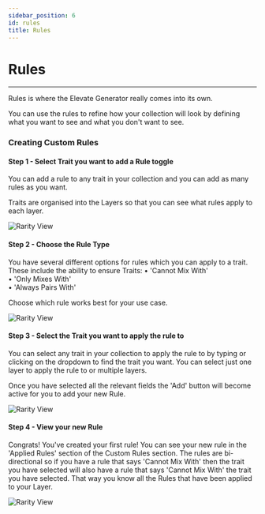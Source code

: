 ```yaml
---
sidebar_position: 6
id: rules
title: Rules
---
```


# Rules

---

Rules is where the Elevate Generator really comes into its own.

You can use the rules to refine how your collection will look by defining what you want to see and what you don't want to see.

### Creating Custom Rules

#### Step 1 - Select Trait you want to add a Rule toggle

You can add a rule to any trait in your collection and you can add as many rules as you want.

Traits are organised into the Layers so that you can see what rules apply to each layer.

![Rarity View](../../static/img/generator/custom-rules-step-1.png)

#### Step 2 - Choose the Rule Type

You have several different options for rules which you can apply to a trait. These include the ability to ensure Traits:
• 'Cannot Mix With'  
• 'Only Mixes With'  
• 'Always Pairs With'

Choose which rule works best for your use case.

![Rarity View](../../static/img/generator/custom-rules-step-2.png)

#### Step 3 - Select the Trait you want to apply the rule to

You can select any trait in your collection to apply the rule to by typing or clicking on the dropdown to find the trait you want. You can select just one layer to apply the rule to or multiple layers.

Once you have selected all the relevant fields the 'Add' button will become active for you to add your new Rule.

![Rarity View](../../static/img/generator/custom-rules-step-3.png)

#### Step 4 - View your new Rule

Congrats! You've created your first rule! You can see your new rule in the 'Applied Rules' section of the Custom Rules section. The rules are bi-directional so if you have a rule that says 'Cannot Mix With' then the trait you have selected will also have a rule that says 'Cannot Mix With' the trait you have selected. That way you know all the Rules that have been applied to your Layer.

![Rarity View](../../static/img/generator/custom-rules-step-4.png)
